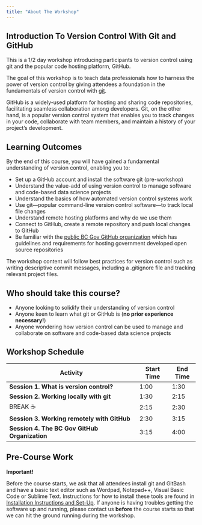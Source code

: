 ```yaml
---
title: "About The Workshop"
---
```


## Introduction To Version Control With Git and GitHub

This is a 1/2 day workshop introducing participants to version control using git and the popular code hosting platform, GitHub.

The goal of this workshop is to teach data professionals how to harness the power of version control by giving attendees a foundation in the fundamentals of version control with [git](https://git-scm.com).

GitHub is a widely-used platform for hosting and sharing code repositories, facilitating seamless collaboration among developers. Git, on the other hand, is a popular version control system that enables you to track changes in your code, collaborate with team members, and maintain a history of your project's development.

## Learning Outcomes

By the end of this course, you will have gained a fundamental understanding of version control, enabling you to:

-   Set up a GitHub account and install the software git (pre-workshop)
-   Understand the value-add of using version control to manage software and code-based data science projects
-   Understand the basics of how automated version control systems work
-   Use git&mdash;popular command-line version control software&mdash;to track local file changes
-   Understand remote hosting platforms and why do we use them
-   Connect to GitHub, create a remote repository and push local changes to GitHub
-   Be familiar with the [public BC Gov GitHub organization](https://github.com/bcgov) which has guidelines and requirements for hosting government developed open source repositories

The workshop content will follow best practices for version control such as writing descriptive commit messages, including a .gitignore file and tracking relevant project files.

## Who should take this course?

-   Anyone looking to solidify their understanding of version control
-   Anyone keen to learn what git or GitHub is (**no prior experience necessary!**)
-   Anyone wondering how version control can be used to manage and collaborate on software and code-based data science projects

## Workshop Schedule

| Activity                                      | Start Time | End Time |
|-----------------------------------------------|------------|----------|
| **Session 1. What is version control?**       | 1:00       | 1:30     |
| **Session 2. Working locally with git**       | 1:30       | 2:15     |
| BREAK ☕                                      | 2:15       | 2:30     |
| **Session 3. Working remotely with GitHub**   | 2:30       | 3:15     |
| **Session 4. The BC Gov GitHub Organization** | 3:15       | 4:00     |

## Pre-Course Work

**Important!**

Before the course starts, we ask that all attendees install git and GitBash and have a basic text editor such as Wordpad, Notepad++, Visual Basic Code or Sublime Text. Instructions for how to install these tools are found in [Installation Instructions and Set-Up](https://bcgov.github.io/ds-intro-to-git/pre-workshop/software-install.html). If anyone is having troubles getting the software up and running, please contact us **before** the course starts so that we can hit the ground running during the workshop.
